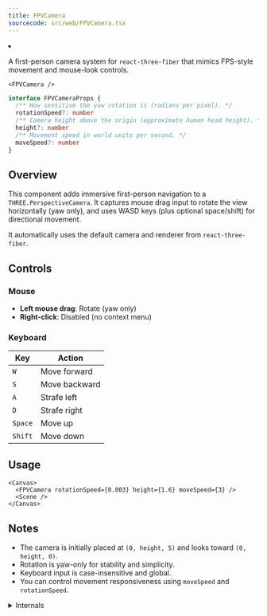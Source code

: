 ```yaml
---
title: FPVCamera
sourcecode: src/web/FPVCamera.tsx
---
```


<Grid cols={4}>
  <li>
    <Codesandbox id="fpvcamdemo" />
  </li>
</Grid>

A first-person camera system for `react-three-fiber` that mimics FPS-style movement and mouse-look controls.

```tsx
<FPVCamera />
```

```ts
interface FPVCameraProps {
  /** How sensitive the yaw rotation is (radians per pixel). */
  rotationSpeed?: number
  /** Camera height above the origin (approximate human head height). */
  height?: number
  /** Movement speed in world units per second. */
  moveSpeed?: number
}
```

## Overview

This component adds immersive first-person navigation to a `THREE.PerspectiveCamera`. It captures mouse drag input to rotate the view horizontally (yaw only), and uses WASD keys (plus optional space/shift) for directional movement. 

It automatically uses the default camera and renderer from `react-three-fiber`.

## Controls

### Mouse

- **Left mouse drag**: Rotate (yaw only)
- **Right-click**: Disabled (no context menu)

### Keyboard

| Key       | Action         |
|-----------|----------------|
| `W`       | Move forward   |
| `S`       | Move backward  |
| `A`       | Strafe left    |
| `D`       | Strafe right   |
| `Space`   | Move up        |
| `Shift`   | Move down      |

## Usage

```tsx
<Canvas>
  <FPVCamera rotationSpeed={0.003} height={1.6} moveSpeed={3} />
  <Scene />
</Canvas>
```

## Notes

- The camera is initially placed at `(0, height, 5)` and looks toward `(0, height, 0)`.
- Rotation is yaw-only for stability and simplicity.
- Keyboard input is case-insensitive and global.
- You can control movement responsiveness using `moveSpeed` and `rotationSpeed`.

<details>
<summary>Internals</summary>

- Uses `useThree()` to access camera and WebGL DOM.
- Binds pointer event listeners directly to `gl.domElement`.
- Tracks key states with a persistent ref to avoid unnecessary re-renders.
- Handles cleanup of all event listeners on unmount.

</details>
